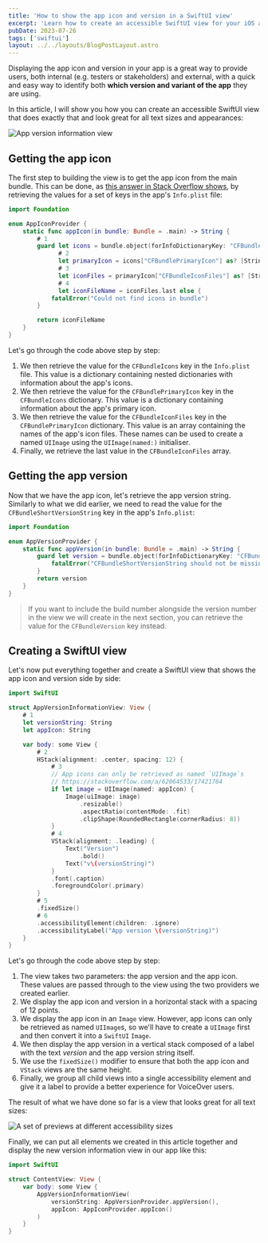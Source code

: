 ```yaml
---
title: 'How to show the app icon and version in a SwiftUI view'
excerpt: 'Learn how to create an accessible SwiftUI view for your iOS apps that displays the app icon and version side by side.'
pubDate: 2023-07-26
tags: ['swiftui']
layout: ../../layouts/BlogPostLayout.astro
---
```


Displaying the app icon and version in your app is a great way to provide users, both internal (e.g. testers or stakeholders) and external, with a quick and easy way to identify both **which version and variant of the app** they are using.

In this article, I will show you how you can create an accessible SwiftUI view that does exactly that and look great for all text sizes and appearances:

![App version information view](/assets/posts/show-app-icon-and-version-in-a-swiftui-view/app-version-view.webp)

## Getting the app icon

The first step to building the view is to get the app icon from the main bundle. This can be done, as [this answer in Stack Overflow shows](https://stackoverflow.com/questions/9419261/how-to-get-the-current-application-icon-in-ios/51241158#51241158), by retrieving the values for a set of keys in the app's `Info.plist` file:

```swift:AppIconProvider.swift
import Foundation

enum AppIconProvider {
    static func appIcon(in bundle: Bundle = .main) -> String {
        # 1
        guard let icons = bundle.object(forInfoDictionaryKey: "CFBundleIcons") as? [String: Any],
              # 2
              let primaryIcon = icons["CFBundlePrimaryIcon"] as? [String: Any],
              # 3
              let iconFiles = primaryIcon["CFBundleIconFiles"] as? [String],
              # 4
              let iconFileName = iconFiles.last else {
            fatalError("Could not find icons in bundle")
        }

        return iconFileName
    }
}
```

Let's go through the code above step by step:

1. We then retrieve the value for the `CFBundleIcons` key in the `Info.plist` file. This value is a dictionary containing nested dictionaries with information about the app's icons.
2. We then retrieve the value for the `CFBundlePrimaryIcon` key in the `CFBundleIcons` dictionary. This value is a dictionary containing information about the app's primary icon.
3. We then retrieve the value for the `CFBundleIconFiles` key in the `CFBundlePrimaryIcon` dictionary. This value is an array containing the names of the app's icon files. These names can be used to create a named `UIImage` using the `UIImage(named:)` initialiser.
4. Finally, we retrieve the last value in the `CFBundleIconFiles` array.

## Getting the app version

Now that we have the app icon, let's retrieve the app version string. Similarly to what we did earlier, we need to read the value for the `CFBundleShortVersionString` key in the app's `Info.plist`:

```swift:AppVersionProvider.swift
import Foundation

enum AppVersionProvider {
    static func appVersion(in bundle: Bundle = .main) -> String {
        guard let version = bundle.object(forInfoDictionaryKey: "CFBundleShortVersionString") as? String else {
            fatalError("CFBundleShortVersionString should not be missing from info dictionary")
        }
        return version
    }
}
```

> If you want to include the build number alongside the version number in the view we will create in the next section, you can retrieve the value for the `CFBundleVersion` key instead.

## Creating a SwiftUI view

Let's now put everything together and create a SwiftUI view that shows the app icon and version side by side:

```swift:AppVersionInformationView.swift
import SwiftUI

struct AppVersionInformationView: View {
    # 1
    let versionString: String
    let appIcon: String

    var body: some View {
        # 2
        HStack(alignment: .center, spacing: 12) {
            # 3
            // App icons can only be retrieved as named `UIImage`s
            // https://stackoverflow.com/a/62064533/17421764
            if let image = UIImage(named: appIcon) {
                Image(uiImage: image)
                    .resizable()
                    .aspectRatio(contentMode: .fit)
                    .clipShape(RoundedRectangle(cornerRadius: 8))
            }
            # 4
            VStack(alignment: .leading) {
                Text("Version")
                    .bold()
                Text("v\(versionString)")
            }
            .font(.caption)
            .foregroundColor(.primary)
        }
        # 5
        .fixedSize()
        # 6
        .accessibilityElement(children: .ignore)
        .accessibilityLabel("App version \(versionString)")
    }
}
```

Let's go through the code above step by step:

1. The view takes two parameters: the app version and the app icon. These values are passed through to the view using the two providers we created earlier.
2. We display the app icon and version in a horizontal stack with a spacing of 12 points.
3. We display the app icon in an `Image` view. However, app icons can only be retrieved as named `UIImage`s, so we'll have to create a `UIImage` first and then convert it into a `SwiftUI` `Image`.
4. We then display the app version in a vertical stack composed of a label with the text _version_ and the app version string itself.
5. We use the `fixedSize()` modifier to ensure that both the app icon and `VStack` views are the same height.
6. Finally, we group all child views into a single accessibility element and give it a label to provide a better experience for VoiceOver users.

The result of what we have done so far is a view that looks great for all text sizes:

![A set of previews at different accessibility sizes](/assets/posts/show-app-icon-and-version-in-a-swiftui-view/accessibility.webp)

Finally, we can put all elements we created in this article together and display the new version information view in our app like this:

```swift:ContentView.swift
import SwiftUI

struct ContentView: View {
    var body: some View {
        AppVersionInformationView(
            versionString: AppVersionProvider.appVersion(),
            appIcon: AppIconProvider.appIcon()
        )
    }
}
```
